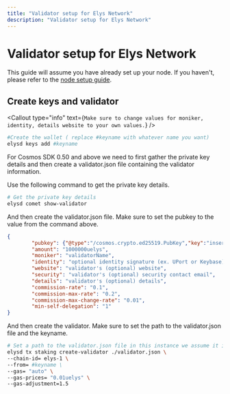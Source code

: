 ```yaml
---
title: "Validator setup for Elys Network"
description: "Validator setup for Elys Network"
---
```


# Validator setup for Elys Network

This guide will assume you have already set up your node. 
If you haven't, please refer to the [node setup guide](/networks/s/).

## Create keys and validator

<Callout type="info" text={`Make sure to change values for moniker, identity, details website to your own values.`} />

```bash
#Create the wallet ( replace #keyname with whatever name you want)
elysd keys add #keyname
```


For Cosmos SDK 0.50 and above we need to first gather the private key details and then create a validator.json file containing the validator information.

Use the following command to get the private key details.
```bash
# Get the private key details
elysd comet show-validator
```

And then create the validator.json file. Make sure to set the pubkey to the value from the command above.
```json
{
        "pubkey": {"@type":"/cosmos.crypto.ed25519.PubKey","key":"insertFromTheCommandAbove"},
        "amount": "1000000uelys",
        "moniker": "validatorName",
        "identity": "optional identity signature (ex. UPort or Keybase)",
        "website": "validator's (optional) website",
        "security": "validator's (optional) security contact email",
        "details": "validator's (optional) details",
        "commission-rate": "0.1",
        "commission-max-rate": "0.2",
        "commission-max-change-rate": "0.01",
        "min-self-delegation": "1"
}
```

And then create the validator. Make sure to set the path to the validator.json file and the keyname.
```bash
# Set a path to the validator.json file in this instance we assume it is in the current directory
elysd tx staking create-validator ./validator.json \
--chain-id= elys-1 \
--from= #keyname \
--gas= "auto" \
--gas-prices= "0.01uelys" \
--gas-adjustment=1.5
```








